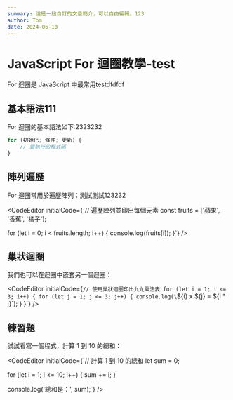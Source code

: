```yaml
---
summary: 這是一段自訂的文章簡介，可以自由編輯。123
author: Tom
date: 2024-06-10
---
```


# JavaScript For 迴圈教學-test

For 迴圈是 JavaScript 中最常用testdfdfdf

## 基本語法111

For 迴圈的基本語法如下:2323232

```javascript
for (初始化; 條件; 更新) {
    // 要執行的程式碼
}
```


## 陣列遍歷

For 迴圈常用於遍歷陣列：測試測試123232

<CodeEditor
  initialCode={`// 遍歷陣列並印出每個元素
const fruits = ['蘋果', '香蕉', '橘子'];

for (let i = 0; i < fruits.length; i++) {
    console.log(fruits[i]);
}`}
/>

## 巢狀迴圈

我們也可以在迴圈中嵌套另一個迴圈：

<CodeEditor
  initialCode={`// 使用巢狀迴圈印出九九乘法表
for (let i = 1; i <= 3; i++) {
    for (let j = 1; j <= 3; j++) {
        console.log(\`\${i} x \${j} = \${i * j}\`);
    }
}`}
/>

## 練習題

試試看寫一個程式，計算 1 到 10 的總和：

<CodeEditor
  initialCode={`// 計算 1 到 10 的總和
let sum = 0;

for (let i = 1; i <= 10; i++) {
    sum += i;
}

console.log('總和是：', sum);`}
/>
